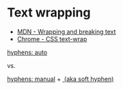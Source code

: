 # Text wrapping

- [MDN - Wrapping and breaking text](https://developer.mozilla.org/en-US/docs/Web/CSS/CSS_text/Wrapping_breaking_text)
- [Chrome - CSS text-wrap](https://developer.chrome.com/docs/css-ui/css-text-wrap-balance)

[hyphens: auto](https://developer.mozilla.org/en-US/docs/Web/CSS/hyphens#auto)

vs.

[hyphens: manual](https://developer.mozilla.org/en-US/docs/Web/CSS/hyphens#manual)
+
[&shy; (aka soft hyphen)](https://developer.mozilla.org/en-US/docs/Web/CSS/hyphens#u00ad_shy)
